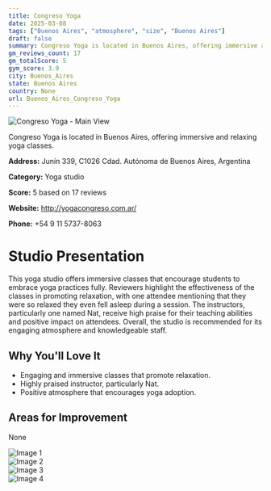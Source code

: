 ```yaml
---
title: Congreso Yoga
date: 2025-03-08
tags: ["Buenos Aires", "atmosphere", "size", "Buenos Aires"]  
draft: false
summary: Congreso Yoga is located in Buenos Aires, offering immersive and relaxing yoga classes.
gm_reviews_count: 17
gm_totalScore: 5
gym_score: 3.9
city: Buenos_Aires
state: Buenos Aires
country: None
url: Buenos_Aires_Congreso_Yoga
---
```


<div className="aspect-[16/9] relative my-8">
  <img 
    src="https://lh5.googleusercontent.com/p/AF1QipP0p4sQCHvEBJziUpwm-mXpm1ClymEArZGzszYL=w1920-h1080-k-no"
    alt="Congreso Yoga - Main View"
    className="object-cover absolute inset-0 w-full h-full rounded-lg"
  />
</div>

Congreso Yoga is located in Buenos Aires, offering immersive and relaxing yoga classes.

**Address:** Junín 339, C1026 Cdad. Autónoma de Buenos Aires, Argentina

**Category:** Yoga studio

**Score:** 5 based on 17 reviews

**Website:** http://yogacongreso.com.ar/

**Phone:** +54 9 11 5737-8063

# Studio Presentation

This yoga studio offers immersive classes that encourage students to embrace yoga practices fully. Reviewers highlight the effectiveness of the classes in promoting relaxation, with one attendee mentioning that they were so relaxed they even fell asleep during a session. The instructors, particularly one named Nat, receive high praise for their teaching abilities and positive impact on attendees. Overall, the studio is recommended for its engaging atmosphere and knowledgeable staff.



## Why You'll Love It

- Engaging and immersive classes that promote relaxation.
- Highly praised instructor, particularly Nat.
- Positive atmosphere that encourages yoga adoption.

## Areas for Improvement

None

<div className="grid grid-cols-1 xl:grid-cols-2 gap-4 my-8">
<div className="aspect-[4/3] relative"><img src="https://lh3.googleusercontent.com/p/AF1QipMG70zdnEgdCb01N0GR9WDifw73nfbriJLMpzB1=w1920-h1080-k-no" alt="Image 1" className="object-cover absolute inset-0 w-full h-full rounded-lg" /></div>
<div className="aspect-[4/3] relative"><img src="https://lh5.googleusercontent.com/p/AF1QipMyMAenjCYhU_FmBTRbK5fN8sd8r5XKEbo0m8cR=w1920-h1080-k-no" alt="Image 2" className="object-cover absolute inset-0 w-full h-full rounded-lg" /></div>
<div className="aspect-[4/3] relative"><img src="https://lh5.googleusercontent.com/p/AF1QipPDtjJFYdwMGH9kSpBe4LG5g2Vct7KPdtjHEXuE=w1920-h1080-k-no" alt="Image 3" className="object-cover absolute inset-0 w-full h-full rounded-lg" /></div>
<div className="aspect-[4/3] relative"><img src="https://lh5.googleusercontent.com/p/AF1QipPVaQaMRIBLER5UoMa0Fh19KJ0khBpr-VRyEF-x=w1920-h1080-k-no" alt="Image 4" className="object-cover absolute inset-0 w-full h-full rounded-lg" /></div>
</div>
